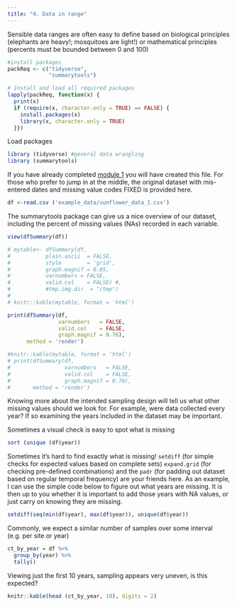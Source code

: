 ```yaml
---
title: "4. Data in range"
---
```


Sensible data ranges are often easy to define based on biological principles (elephants are heavy!; mosquitoes are light!) or mathematical principles (percents must be bounded between 0 and 100)

```r
#install packages
packReq <- c("tidyverse",
             "summarytools") 

# Install and load all required packages
lapply(packReq, function(x) {
  print(x)
  if (require(x, character.only = TRUE) == FALSE) {
    install.packages(x)
    library(x, character.only = TRUE)
  }})

```

Load packages

```r
library (tidyverse) #general data wrangling
library (summarytools)
```

If you have already completed [module 1](data_types.qmd) you will have created this file. For those who prefer to jump in at the middle, the original dataset with mis-entered dates and missing value codes FIXED is provided here.

```r
df <-read.csv ('example_data/sunflower_data_1.csv')

```

The summarytools package can give us a nice overview of our dataset, including the percent of missing values (NAs) recorded in each variable.

```r
view(dfSummary(df))

```

```r
# mytable<- dfSummary(df,
#           plain.ascii  = FALSE,
#           style        = 'grid',
#           graph.magnif = 0.85,
#           varnumbers = FALSE,
#           valid.col    = FALSE) #,
#           #tmp.img.dir  = "/tmp")
# 
# knitr::kable(mytable, format = 'html')

print(dfSummary(df, 
                varnumbers   = FALSE,
                valid.col    = FALSE,
                graph.magnif = 0.76),
      method = 'render')

#knitr::kable(mytable, format = 'html')
# print(dfSummary(df, 
#                 varnumbers   = FALSE, 
#                 valid.col    = FALSE, 
#                 graph.magnif = 0.76),
#       method = 'render')

```

Knowing more about the intended sampling design will tell us what other missing values should we look for. For example, were data collected every year? If so examining the years included in the dataset may be important.

Sometimes a visual check is easy to spot what is missing

```r
sort (unique (df$year))
```

Sometimes it's hard to find exactly what is missing! `setdiff` (for simple checks for expected values based on complete sets) `expand.grid` (for checking pre-defined combinations) and the `padr` (for padding out dataset based on regular temporal frequency) are your friends here. As an example, I can use the simple code below to figure out what years are missing. It is then up to you whether it is important to add those years with NA values, or just carry on knowing they are missing.

```r
setdiff(seq(min(df$year), max(df$year)), unique(df$year))
```

Commonly, we expect a similar number of samples over some interval (e.g. per site or year)

```r
ct_by_year = df %>%
  group_by(year) %>%
  tally()
```

Viewing just the first 10 years, sampling appears very uneven, is this expected?

```r
knitr::kable(head (ct_by_year, 10), digits = 2)
```
